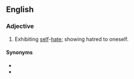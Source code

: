 ==English==

===Adjective===
{{en-adj|head=[[self]]-[[hating]]}}

# Exhibiting [[self]]-[[hate]]; showing hatred to oneself.

====Synonyms====
* {{l|en|self-loathing}}
* {{l|en|self-discrimination}}